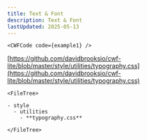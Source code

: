 ```yaml
---
title: Text & Font
description: Text & Font
lastUpdated: 2025-05-13
---
```




<Tabs>
  <TabItem label="Overview" icon="puzzle">

    <CWFCode code={example1} />
  </TabItem>
  <TabItem label="Files" icon="list-format">

  [https://github.com/davidbrooksio/cwf-lite/blob/master/style/utilities/typography.css](https://github.com/davidbrooksio/cwf-lite/blob/master/style/utilities/typography.css)
  
    <FileTree>

    - style
      - utilities
        - **typography.css**

    </FileTree>
  </TabItem>
  <TabItem label="Stylesheet" icon="open-book">
    <Code code={cssExample} lang="css" />
  </TabItem>
</Tabs>
